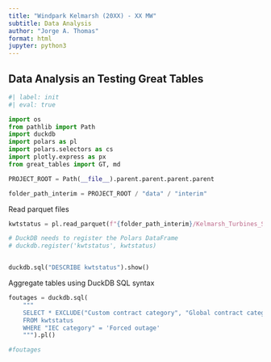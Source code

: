 ```yaml
---
title: "Windpark Kelmarsh (20XX) - XX MW"
subtitle: Data Analysis
author: "Jorge A. Thomas"
format: html
jupyter: python3
---
```


## Data Analysis an Testing Great Tables


```python
#| label: init
#| eval: true

import os
from pathlib import Path
import duckdb
import polars as pl
import polars.selectors as cs
import plotly.express as px
from great_tables import GT, md

PROJECT_ROOT = Path(__file__).parent.parent.parent.parent

folder_path_interim = PROJECT_ROOT / "data" / "interim"
```

Read parquet files

```python

kwtstatus = pl.read_parquet(f"{folder_path_interim}/Kelmarsh_Turbines_Status_20160114_20230109_n385133_cols12.parquet")

# DuckDB needs to register the Polars DataFrame
# duckdb.register('kwtstatus', kwtstatus)


duckdb.sql("DESCRIBE kwtstatus").show()
```

Aggregate tables using DuckDB SQL syntax

```python

foutages = duckdb.sql(
    """
    SELECT * EXCLUDE("Custom contract category", "Global contract category")
    FROM kwtstatus
    WHERE "IEC category" = 'Forced outage'
    """).pl()

#foutages
```
